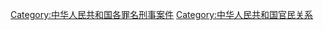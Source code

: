 {{Catmore|妨害公务罪}}

[[Category:中华人民共和国各罪名刑事案件|Category:中华人民共和国各罪名刑事案件]]
[[Category:中华人民共和国官民关系|Category:中华人民共和国官民关系]]